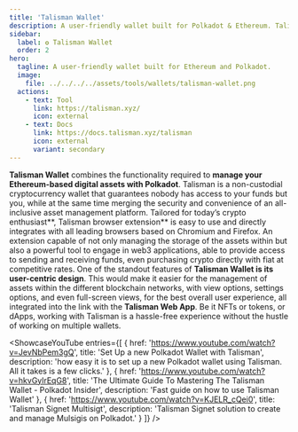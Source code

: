 ```yaml
---
title: 'Talisman Wallet'
description: A user-friendly wallet built for Polkadot & Ethereum. Talisman makes web3 simple for beginners and unlocks superpowers for pros.
sidebar:
  label: ✪ Talisman Wallet
  order: 2
hero:
  tagline: A user-friendly wallet built for Ethereum and Polkadot.
  image: 
    file: ../../../../assets/tools/wallets/talisman-wallet.png
  actions:
    - text: Tool
      link: https://talisman.xyz/
      icon: external
    - text: Docs
      link: https://docs.talisman.xyz/talisman
      icon: external
      variant: secondary
---
```



**Talisman Wallet** combines the functionality required to **manage your Ethereum-based digital assets with Polkadot**. Talisman is a non-custodial cryptocurrency wallet that guarantees nobody has access to your funds but you, while at the same time merging the security and convenience of an all-inclusive asset management platform.
Tailored for today’s crypto enthusiast**, Talisman browser extension** is easy to use and directly integrates with all leading browsers based on Chromium and Firefox. An extension capable of not only managing the storage of the assets within but also a powerful tool to engage in web3 applications, able to provide access to sending and receiving funds, even purchasing crypto directly with fiat at competitive rates.
One of the standout features of **Talisman Wallet is its user-centric design**. This would make it easier for the management of assets within the different blockchain networks, with view options, settings options, and even full-screen views, for the best overall user experience, all integrated into the link with the **Talisman Web App**. Be it NFTs or tokens, or dApps, working with Talisman is a hassle-free experience without the hustle of working on multiple wallets.

<ShowcaseYouTube
  entries={[
    {
      href: 'https://www.youtube.com/watch?v=JevNbPem3gQ',
      title: 'Set Up a new Polkadot Wallet with Talisman',
      description: 'how easy it is to set up a new Polkadot wallet using Talisman. All it takes is a few clicks.'
    },
        {
      href: 'https://www.youtube.com/watch?v=hkvGylrEqG8',
      title: 'The Ultimate Guide To Mastering The Talisman Wallet - Polkadot Insider',
      description: 'Fast guide on how to use Talisman Wallet'
    },
    {
      href: 'https://www.youtube.com/watch?v=KJELR_cQei0',
      title: 'Talisman Signet Multisigt',
      description: 'Talisman Signet solution to create and manage Mulsigis on Polkadot.'
    }
  ]} />



